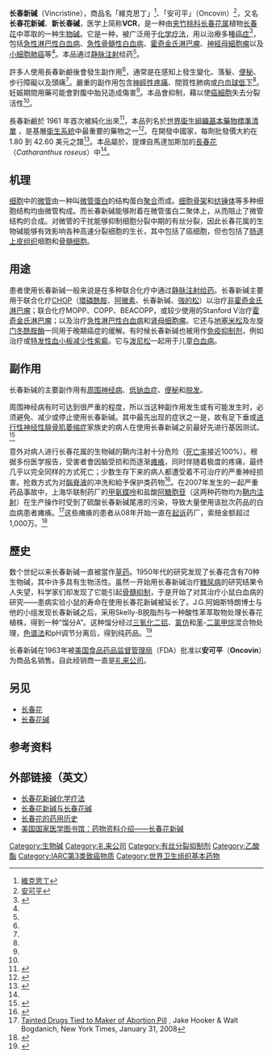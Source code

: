{{medical}}
{{Drugbox
| Verifiedfields = changed
| Watchedfields = changed
| verifiedrevid = 461759697
| IUPAC_name = (3a''R'',3a1''R'',4''R'',5''S'',5a''R'',10b''R'')-Methyl 4-acetoxy-3a-ethyl-9-((5''S'',7''S'',9''S'')-5-ethyl-5-hydroxy-9-(methoxycarbonyl)-2,4,5,6,7,8,9,10-octahydro-1''H''-3,7-methano[1]azacycloundecino[5,4-''b'']indol-9-yl)-6-formyl-5-hydroxy-8-methoxy-3a,3a1,4,5,5a,6,11,12-octahydro-1''H''-indolizino[8,1-cd]carbazole-5-carboxylate
| image = Vincristine.svg
| width = 240
| image2 = Vincristine3DanBS.gif
| width2 = 200

<!--Clinical data-->
| pronounce = {{IPAc-en|audio=En-us-Vincristine.ogg|ˈ|v|ɪ|n|ˈ|k|r|ɪ|s|t|iː|n|}}<ref name=DictionaryVincristine>{{cite web|title=Vincristine|url=http://dictionary.reference.com/browse/Vincristine|website=Dictionary.com|publisher=Random House, Inc|accessdate=9 November 2014|deadurl=no|archiveurl=https://web.archive.org/web/20141109210217/http://dictionary.reference.com/browse/Vincristine|archivedate=9 November 2014|df=}}</ref>
| tradename = Oncovin, Vincasar, others<ref>{{cite web|title=NCI Drug Dictionary|url=http://www.cancer.gov/publications/dictionaries/cancer-drug?CdrID=42251|website=NCI|accessdate=28 November 2015|deadurl=no|archiveurl=https://web.archive.org/web/20151208154505/http://www.cancer.gov/publications/dictionaries/cancer-drug?CdrID=42251|archivedate=8 December 2015|df=}}</ref>
| Drugs.com = {{drugs.com|monograph|vincristine-sulfate}}
| MedlinePlus = a682822
| pregnancy_AU = D
| pregnancy_US = D
| legal_AU = S4
| legal_CA = Rx-only
| legal_UK = POM
| legal_US = Rx-only
| routes_of_administration =  只能[[靜脈注射|靜脈注射]]

<!--Pharmacokinetic data-->
| bioavailability = n/a (not reliably absorbed by the [[Gastrointestinal_tract|GI tract]])<ref name = MD/> 
| protein_bound = ~44%<ref name=MSR>{{cite web|title=Oncovin, Vincasar PFS (vincristine) dosing, indications, interactions, adverse effects, and more|work=Medscape Reference|publisher=WebMD|accessdate=16 April 2014|url=http://reference.medscape.com/drug/oncovin-vincasar-pfs-vincristine-342097#showall|deadurl=no|archiveurl=https://web.archive.org/web/20140416181543/http://reference.medscape.com/drug/oncovin-vincasar-pfs-vincristine-342097#showall|archivedate=16 April 2014|df=}}</ref>
| metabolism = [[肝脏|肝代谢]]，大多透過[[CYP3A4|CYP3A4]]及{{tsl|en|CYP3A5||CYP3A5}}<ref name = MD/> 
| elimination_half-life = 19至155小时（平均85小時）<ref name = MD/>
| excretion = 糞便（70至80%），尿液（10–20%）<ref name = MD>{{cite web|title=Vincristine|work=Martindale: The Complete Drug Reference|publisher=Pharmaceutical Press|date=13 December 2013|accessdate=15 April 2014|editor=Brayfield, A|url=http://www.medicinescomplete.com/mc/martindale/current/1879-p.htm|archive-url=https://web.archive.org/web/20200408110229/https://about.medicinescomplete.com/|archive-date=2020-04-08|dead-url=yes}}</ref>
<!--Identifiers-->
| IUPHAR_ligand = 6785
| CAS_number_Ref = {{cascite|correct|??}}
| CAS_number = 57-22-7
| ATC_prefix = L01
| ATC_suffix = CA02
| ATC_supplemental =  
| PubChem = 5978
| DrugBank_Ref = {{drugbankcite|correct|drugbank}}
 | DrugBank = DB00541
| ChemSpiderID_Ref = {{chemspidercite|correct|chemspider}}
| ChemSpiderID = 5758
| UNII_Ref = {{fdacite|correct|FDA}}
| UNII = 5J49Q6B70F
| KEGG_Ref = {{keggcite|correct|kegg}}
| KEGG = D08679
| ChEBI_Ref = {{ebicite|correct|EBI}}
| ChEBI = 28445
| ChEMBL_Ref = {{ebicite|changed|EBI}}
| ChEMBL = 303560

<!--Chemical data-->
| C=46 | H=56 | N=4 | O=10 
| molecular_weight = 824.958 g/mol
| smiles = O=C(OC)[C@]4(c2c(c1ccccc1n2)CCN3C[C@](O)(CC)C[C@@H](C3)C4)c5c(OC)cc6c(c5)[C@@]89[C@@H](N6C=O)[C@@](O)(C(=O)OC)[C@H](OC(=O)C)[C@@]7(/C=C\CN([C@@H]78)CC9)CC
| StdInChI_Ref = {{stdinchicite|changed|chemspider}}
| StdInChI = 1S/C46H56N4O10/c1-7-42(55)22-28-23-45(40(53)58-5,36-30(14-18-48(24-28)
| StdInChIKey_Ref = {{stdinchicite|correct|chemspider}}
| StdInChIKey = OGWKCGZFUXNPDA-XQKSVPLYSA-N
}}

<!-- 定義與醫療用途 -->
'''长春新碱'''（Vincristine），商品名「維克思丁」<ref>[https://www.fda.gov.tw/MLMS/H0001D.aspx?Type=Lic&LicId=02019708  維克思丁]</ref>、「安可平」（Oncovin）<ref>[https://www.fda.gov.tw/MLMS/H0001D.aspx?Type=Lic&LicId=02020285 安可平]</ref>，又名'''长春花新碱'''、'''新长春碱'''，医学上简称'''VCR'''，是一种由[[夹竹桃科|夹竹桃科]][[长春花属|长春花属]]植物[[长春花|长春花]]中萃取的一种[[生物碱|生物碱]]。它是一种{{link-en|有丝分裂抑制剂|Mitotic inhibitor}}，被广泛用于[[化学疗法|化学疗法]]，用以治療多種[[癌症|癌症]]<ref name=AHFS2015>{{cite web|title=Vincristine Sulfate|url=http://www.drugs.com/monograph/vincristine-sulfate.html|publisher=The American Society of Health-System Pharmacists|accessdate=Jan 2, 2015|deadurl=no|archiveurl=https://web.archive.org/web/20150102141205/http://www.drugs.com/monograph/vincristine-sulfate.html|archivedate=2015-01-02|df=}}</ref>，包括[[急性淋巴性白血病|急性淋巴性白血病]]、[[急性骨髓性白血病|急性骨髓性白血病]]、[[霍奇金氏淋巴瘤|霍奇金氏淋巴瘤]]、[[神經母細胞瘤|神經母細胞瘤]]以及[[小細胞肺癌|小細胞肺癌]]等<ref name=AHFS2015/>。本品通过[[静脉注射|静脉注射]]给药<ref name=AHFS2015/>。

<!--機制和副作用-->
許多人使用長春新鹼後會發生副作用<ref name=AHFS2015/>，通常是在感知上發生變化、落髮、[[便秘|便秘]]、步行障礙以及頭痛<ref name=AHFS2015/>。嚴重的副作用包含[[神經性疼痛|神經性疼痛]]、間質性肺病或[[白细胞减少症|白血球低下]]<ref name=AHFS2015/>。妊娠期間用藥可能會對腹中胎兒造成傷害<ref name=AHFS2015/>。本品會抑制{{tsl|en|mitotic inhibitor|有絲分裂抑制劑|細胞的有絲分裂}}，藉以使[[癌細胞|癌細胞]]失去分裂活性<ref name=AHFS2015/>。

<!-- 歷史，社會與文化 -->
長春新鹼於 1961 年首次被純化出來<ref name=Rav2011>{{cite book|last1=Ravina|first1=Enrique|title=The evolution of drug discovery : from traditional medicines to modern drugs|date=2011|publisher=Wiley-VCH|location=Weinheim|isbn=9783527326693|pages=157–159|edition=1. Aufl.|url=https://books.google.ca/books?id=iDNy0XxGqT8C&pg=PA157|deadurl=no|archiveurl=https://web.archive.org/web/20170801200844/https://books.google.ca/books?id=iDNy0XxGqT8C&pg=PA157|archivedate=2017-08-01|df=}}</ref>，本品列名於[[世界衛生組織基本藥物標準清單|世界衛生組織基本藥物標準清單]] ，是基層[[衛生系統|衛生系統]]中最重要的藥物之一<ref name=WHO19th>{{cite web|title=WHO Model List of Essential Medicines (19th List)|url=http://www.who.int/medicines/publications/essentialmedicines/EML_2015_FINAL_amended_NOV2015.pdf?ua=1|work=World Health Organization|accessdate=8 December 2016|date=April 2015|deadurl=no|archiveurl=https://web.archive.org/web/20161213052708/http://www.who.int/medicines/publications/essentialmedicines/EML_2015_FINAL_amended_NOV2015.pdf?ua=1|archivedate=13 December 2016|df=}}</ref>。在開發中國家，每劑批發價大約在 1.80 到 42.60 美元之譜<ref>{{cite web|title=Vincristine|url=http://erc.msh.org/dmpguide/resultsdetail.cfm?language=english&code=VINC1A&s_year=2014&year=2014&str=1%20mg&desc=Vincristine&pack=new&frm=VIAL&rte=INJ&class_code2=08%2E2%2E&supplement=&class_name=%2808%2E2%2E%29Cytotoxic%20and%20adjuvant%20medicines%3Cbr%3E|website=International Drug Price Indicator Guide|accessdate=28 November 2015}}{{dead link|date=2018年5月 |bot=InternetArchiveBot |fix-attempted=yes }}</ref>。本品屬於{{tsl|en|vinca alkaloid|長春花生物鹼}}，提煉自馬達加斯加的[[長春花|長春花]]（''Catharanthus roseus''）中<ref name=Rav2011/>。

==机理==
[[细胞|细胞]]中的[[微管|微管]]由一种叫[[微管蛋白|微管蛋白]]的结构蛋白[[聚合|聚合]]而成。[[细胞骨架|细胞骨架]]和[[纺锤体|纺锤体]]等多种细胞结构均由微管构成。而长春新碱能够附着在微管蛋白二聚体上，从而阻止了微管结构的合成。对微管的干扰能够抑制细胞分裂中期的有丝分裂，因此长春花属的生物碱能够有效影响各种高速分裂细胞的生长，其中包括了癌细胞，但也包括了[[肠道|肠道]][[上皮组织|上皮组织]]细胞和[[骨髓细胞|骨髓细胞]]。

==用途==
患者使用长春新碱一般来说是在多种联合化疗中通过[[静脉注射|静脉注射]][[给药途径|给药]]。长春新碱主要用于联合化疗[[CHOP|CHOP]]（[[環磷酰胺|環磷酰胺]]、[[阿黴素|阿黴素]]、长春新碱、[[強的松|強的松]]）以治疗[[非霍奇金氏淋巴瘤|非霍奇金氏淋巴瘤]]；联合化疗MOPP、COPP、BEACOPP，或较少使用的Stanford V治疗[[霍奇金氏淋巴瘤|霍奇金氏淋巴瘤]]；以及治疗[[急性淋巴性白血病|急性淋巴性白血病]]和[[肾母细胞瘤|肾母细胞瘤]]。它还与[[地塞米松|地塞米松]]及左旋[[门冬酰胺酶|门冬酰胺酶]]一同用于晚期癌症的缓解。有时候长春新碱也被用作[[免疫抑制剂|免疫抑制剂]]，例如治疗{{link-en|血栓性血小板减少性紫癜|Thrombotic thrombocytopenic purpura}}或[[特发性血小板减少性紫癜|特发性血小板减少性紫癜]]。它与[[泼尼松|泼尼松]]一起用于儿童[[白血病|白血病]]。

==副作用==
长春新碱的主要副作用有[[周围神经病|周围神经病]]、[[低钠血症|低钠血症]]、[[便秘|便秘]]和[[脱发|脱发]]。

周围神经病有时可达到很严重的程度，所以当这种副作用发生或有可能发生时，必须避免、减少或停止使用长春新碱。其中最先出现的症状之一是{{link-en|足下垂|Foot drop}}，故有足下垂或[[进行性神经性腓骨肌萎缩症|进行性神经性腓骨肌萎缩症]]家族史的病人在使用长春新碱之前最好先进行基因测试。<ref>{{cite journal |author=Graf WD, Chance PF, Lensch MW, Eng LJ, Lipe HP, Bird TD |title=Severe vincristine neuropathy in Charcot-Marie-Tooth disease type 1A |journal=Cancer |volume=77 |issue=7 |pages=1356–62 |year=1996 |pmid=8608515 |doi=10.1002/(SICI)1097-0142(19960401)77:7<1356::AID-CNCR20>3.0.CO;2-#}}</ref>

意外对病人进行长春花属的生物碱的鞘内注射十分危险（[[死亡率|死亡率]]接近100%）。根据多份医学报告，受害者會因脑受损和{{link-en|脱髓鞘病|Demyelinating disease}}而逐渐[[瘫痪|瘫痪]]，同时伴随着极度的疼痛，最终几乎以完全同样的方式死亡；少数生存下来的病人都遭受着不可治疗的严重神经损害。抢救方式为对[[腦脊液|腦脊液]]的冲洗和給予保护类药物<ref>{{cite journal |author=Qweider M, Gilsbach JM, Rohde V |title=Inadvertent intrathecal vincristine administration: a neurosurgical emergency.  Case report |journal=J Neurosurg Spine |volume=6 |issue=3 |pages=280–3 |year=2007 |pmid=17355029 |doi=10.3171/spi.2007.6.3.280}}</ref>。在2007年发生的一起严重药品事故中，上海华联制药厂的[[甲氨蝶呤|甲氨蝶呤]]和盐酸[[阿糖胞苷|阿糖胞苷]]（这两种药物均为[[鞘内|鞘内注射]]）在生产操作时受到了硫酸长春新碱尾液的污染，导致大量使用该批次药品的白血病患者瘫痪。<ref>[http://www.nytimes.com/2008/01/31/world/asia/31pharma.html?_r=1&ref=health Tainted Drugs Tied to Maker of Abortion Pill] {{Wayback|url=http://www.nytimes.com/2008/01/31/world/asia/31pharma.html?_r=1&ref=health |date=20210427073137 }}, Jake Hooker & Walt Bogdanich, New York Times, January 31, 2008</ref>这些瘫痪的患者从08年开始一直在[[起诉|起诉]]药厂，索赔金额超过1,000万。<ref>{{Cite web |url=http://news.sina.com.cn/s/2009-12-12/163919246889.shtml |title=白血病患者用假药导致瘫痪索赔千万 |accessdate=2011-11-21 |work=[[新浪网|新浪网]] |publisher=北京晨报 |date=2009-12-12 |archive-date=2020-07-24 |archive-url=https://web.archive.org/web/20200724184339/http://news.sina.com.cn/s/2009-12-12/163919246889.shtml |dead-url=no }}</ref>

== 歷史 ==
数个世纪以来长春新碱一直被當作[[草药|草药]]。1950年代的研究发现了长春花含有70种生物碱，其中许多具有生物活性。虽然一开始用长春新碱治疗[[糖尿病|糖尿病]]的研究结果令人失望，科学家们却发现了它能引起[[骨髓抑制|骨髓抑制]]，于是开始了对其治疗小鼠白血病的研究——患病实验小鼠的寿命在使用长春花新碱被延长了。J.G.阿姆斯特朗博士与他的小组发现长春新碱之后，采用Skelly-B脱脂剂与一种酸性苯萃取物处理长春花植株，得到一种“馏分A”。这种馏分经过[[三氧化二铝|三氧化二铝]]、[[氯仿|氯仿]]和[[苯|苯]]-[[二氯甲烷|二氯甲烷]]混合物处理，[[色谱法|色谱法]]和pH调节分离后，得到纯药品。<ref>{{cite journal |author=Johnson IS, Armstrong JG, Gorman M, Burnett JP |title=The vinca alkaloids: a new class of oncolytic agents |journal=Cancer Res |volume=23 |issue=8 Part 1 |pages=1390–427 |date=1 September 1963 |pmid=14070392 |url=http://cancerres.aacrjournals.org/cgi/reprint/23/8_Part_1/1390 |access-date=2011-11-21 |archive-date=2010-04-22 |archive-url=https://web.archive.org/web/20100422004257/http://cancerres.aacrjournals.org/cgi/reprint/23/8_Part_1/1390 |dead-url=no }}</ref>

长春新碱在1963年被[[美国食品药品监督管理局|美国食品药品监督管理局]]（FDA）批准以'''安可平'''（'''Oncovin'''）为商品名销售。自此经销商一直是[[礼来公司|礼来公司]]。

== 另见 ==
* [[长春花|长春花]]
* [[长春花碱|长春花碱]]

== 参考资料 ==
{{Reflist}}

== 外部链接（英文） ==
* [http://www.macmillan.org.uk/Cancerinformation/Cancertreatment/Treatmenttypes/Chemotherapy/Individualdrugs/Vincristine.aspx 长春花新碱化学疗法] {{Wayback|url=http://www.macmillan.org.uk/Cancerinformation/Cancertreatment/Treatmenttypes/Chemotherapy/Individualdrugs/Vincristine.aspx |date=20171002021821 }}
* [https://web.archive.org/web/20190328074038/http://www.chm.bris.ac.uk/webprojects2002/jjones/Content/vincristine.htm 长春花新碱与长春花碱]
* [https://web.archive.org/web/20070915032627/http://biotech.icmb.utexas.edu/botany/perihist.html 长春花的药用历史]
* [http://druginfo.nlm.nih.gov/drugportal/dpdirect.jsp?name=Vincristine 美国国家医学图书馆：药物资料介绍——长春花新碱] {{Wayback|url=http://druginfo.nlm.nih.gov/drugportal/dpdirect.jsp?name=Vincristine |date=20160305043819 }}

{{化疗药物}}

[[Category:生物碱|Category:生物碱]]
[[Category:礼来公司|Category:礼来公司]]
[[Category:有丝分裂抑制剂|Category:有丝分裂抑制剂]]
[[Category:乙酸酯|Category:乙酸酯]]
[[Category:IARC第3类致癌物质|Category:IARC第3类致癌物质]]
[[Category:世界卫生组织基本药物|Category:世界卫生组织基本药物]]